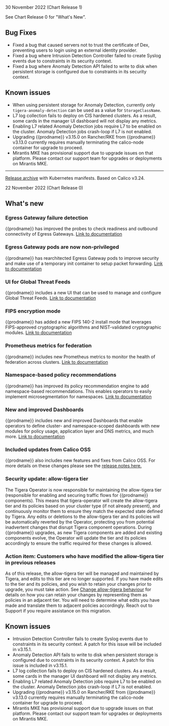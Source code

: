 30 November 2022 (Chart Release 1)

See Chart Release 0 for "What's New".

## Bug Fixes

- Fixed a bug that caused servers not to trust the certificate of Dex, preventing users to login using an external identity provider.
- Fixed a bug where Intrusion Detection Controller failed to create Syslog events due to constraints in its security context.
- Fixed a bug where Anomaly Detection API failed to write to disk when persistent storage is configured due to constraints in its security context.

## Known issues

- When using persistent storage for Anomaly Detection, currently only `tigera-anomaly-detection` can be used as a value for `StorageClassName`.
- L7 log collection fails to deploy on CIS hardened clusters. As a result, some cards in the manager UI dashboard will not display any metrics.
- Enabling L7 related Anomaly Detection jobs require L7 to be enabled on the cluster. Anomaly Detection jobs crash-loop if L7 is not enabled.
- Upgrading {{prodname}} v3.15.0 on Rancher/RKE from {{prodname}} v3.13.0 currently requires manually terminating the calico-node container for upgrade to proceed.
- Mirantis MKE has provisional support due to upgrade issues on that platform. Please contact our support team for upgrades or deployments on Mirantis MKE.

---

[Release archive]({{downloadsurl}}/ee/archives/release-v3.15.0-v1.28.6.tgz) with Kubernetes manifests. Based on Calico v3.24.

22 November 2022 (Chart Release 0)

## What's new

### Egress Gateway failure detection

{{prodname}} has improved the probes to check readiness and outbound connectivity of Egress Gateways. [Link to documentation](../../networking/egress/troubleshoot.mdx)

### Egress Gateway pods are now non-privileged

{{prodname}} has rearchitected Egress Gateway pods to improve security and make use of a temporary init container to setup packet forwarding. [Link to documentation](../../networking/egress/egress-gateway-on-prem.mdx)

### UI for Global Threat Feeds

{{prodname}} includes a new UI that can be used to manage and configure Global Threat Feeds. [Link to documentation](../../reference/resources/globalthreatfeed.mdx)

### FIPS encryption mode

{{prodname}} has added a new FIPS 140-2 install mode that leverages FIPS-approved cryptographic algorithms and NIST-validated cryptographic modules.
[Link to documentation](../../operations/fips.mdx)

### Prometheus metrics for federation

{{prodname}} includes new Prometheus metrics to monitor the health of federation across clusters. [Link to documentation](../../reference/component-resources/kube-controllers/prometheus.mdx)

### Namespace-based policy recommendations

{{prodname}} has improved its policy recommendation engine to add namespace-based recommendations. This enables operators to easily implement microsegmentation for namespaces. [Link to documentation](../../network-policy/generate-policy-recommendation.mdx#policy-recommendations-when-and-why)

### New and improved Dashboards

{{prodname}} includes new and improved Dashboards that enable operators to define cluster- and namespace-scoped dashboards with new modules for policy usage, application layer and DNS metrics, and much more. [Link to documentation](/visibility/get-started-cem)

### Included updates from Calico OSS

{{prodname}} also includes new features and fixes from Calico OSS. For more details on these changes please see the [release notes here.](https://projectcalico.docs.tigera.io/archive/v3.24/release-notes)

### Security update: allow-tigera tier

The Tigera Operator is now responsible for maintaining the allow-tigera tier (responsible for enabling and securing traffic flows for {{prodname}} components). This means that tigera-operator will create the allow-tigera tier and its policies based on your cluster type (if not already present), and continuously monitor them to ensure they match the expected state defined by Tigera.
Any edits or deletions to the allow-tigera tier and its policies will be automatically reverted by the Operator, protecting you from potential inadvertent changes that disrupt Tigera component operations.
During {{prodname}} upgrades, as new Tigera components are added and existing components evolve, the Operator will update the tier and its policies accordingly to ensure the traffic required for these changes is allowed.

### Action item: Customers who have modified the allow-tigera tier in previous releases

As of this release, the allow-tigera tier will be managed and maintained by Tigera, and edits to this tier are no longer supported. If you have made edits to the tier and its policies, and you wish to retain your changes prior to upgrade, you must take action. See [Change allow-tigera behaviour](../../network-policy/policy-tiers/allow-tigera.mdx) for details on how you can retain your changes by representing them as policies in an adjacent tier. You will need to determine what edits you have made and translate them to adjacent policies accordingly. Reach out to Support if you require assistance on this migration.

## Known issues

- Intrusion Detection Controller fails to create Syslog events due to constraints in its security context. A patch for this issue will be included in v3.15.1.
- Anomaly Detection API fails to write to disk when persistent storage is configured due to constraints in its security context. A patch for this issue is included in v3.15.1.
- L7 log collection fails to deploy on CIS hardened clusters. As a result, some cards in the manager UI dashboard will not display any metrics.
- Enabling L7 related Anomaly Detection jobs require L7 to be enabled on the cluster. Anomaly Detection jobs crash-loop if L7 is not enabled.
- Upgrading {{prodname}} v3.15.0 on Rancher/RKE from {{prodname}} v3.13.0 currently requires manually terminating the calico-node container for upgrade to proceed.
- Mirantis MKE has provisional support due to upgrade issues on that platform. Please contact our support team for upgrades or deployments on Mirantis MKE.
